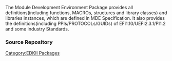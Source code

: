 [[Category:EDKII Packages]]
The Module Development Environment Package provides all definitions(including functions, MACROs, structures and library classes) and libraries instances, which are defined in MDE Specification. 
It also provides the definitions(including PPIs/PROTOCOLs/GUIDs) of EFI1.10/UEFI2.3.1/PI1.2 and some Industry Standards. 

===Source Repository===
{{Edk2SubPkg|MdePkg}}